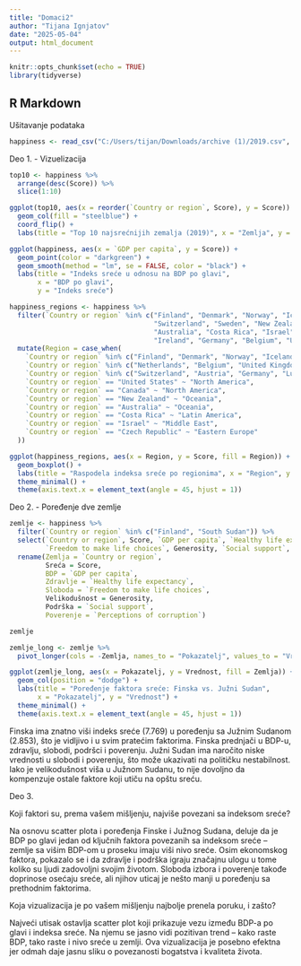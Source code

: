 ---
title: "Domaci2"
author: "Tijana Ignjatov"
date: "2025-05-04"
output: html_document
---

```{r setup, include=FALSE}
knitr::opts_chunk$set(echo = TRUE)
library(tidyverse)
```

## R Markdown
Ušitavanje podataka

```{r}
happiness <- read_csv("C:/Users/tijan/Downloads/archive (1)/2019.csv", show_col_types = FALSE)

```

Deo 1. - Vizuelizacija 

```{r}
top10 <- happiness %>%
  arrange(desc(Score)) %>%
  slice(1:10)

ggplot(top10, aes(x = reorder(`Country or region`, Score), y = Score)) +
  geom_col(fill = "steelblue") +
  coord_flip() +
  labs(title = "Top 10 najsrećnijih zemalja (2019)", x = "Zemlja", y = "Indeks sreće")
```


```{r}
ggplot(happiness, aes(x = `GDP per capita`, y = Score)) +
  geom_point(color = "darkgreen") +
  geom_smooth(method = "lm", se = FALSE, color = "black") +
  labs(title = "Indeks sreće u odnosu na BDP po glavi", 
       x = "BDP po glavi", 
       y = "Indeks sreće")


```
```{r}
happiness_regions <- happiness %>%
  filter(`Country or region` %in% c("Finland", "Denmark", "Norway", "Iceland", "Netherlands",
                                    "Switzerland", "Sweden", "New Zealand", "Canada", "Austria",
                                    "Australia", "Costa Rica", "Israel", "Luxembourg", "United Kingdom",
                                    "Ireland", "Germany", "Belgium", "United States", "Czech Republic")) %>%
  mutate(Region = case_when(
    `Country or region` %in% c("Finland", "Denmark", "Norway", "Iceland", "Sweden") ~ "Northern Europe",
    `Country or region` %in% c("Netherlands", "Belgium", "United Kingdom", "Ireland") ~ "Western Europe",
    `Country or region` %in% c("Switzerland", "Austria", "Germany", "Luxembourg") ~ "Central Europe",
    `Country or region` == "United States" ~ "North America",
    `Country or region` == "Canada" ~ "North America",
    `Country or region` == "New Zealand" ~ "Oceania",
    `Country or region` == "Australia" ~ "Oceania",
    `Country or region` == "Costa Rica" ~ "Latin America",
    `Country or region` == "Israel" ~ "Middle East",
    `Country or region` == "Czech Republic" ~ "Eastern Europe"
  ))

ggplot(happiness_regions, aes(x = Region, y = Score, fill = Region)) +
  geom_boxplot() +
  labs(title = "Raspodela indeksa sreće po regionima", x = "Region", y = "Indeks sreće") +
  theme_minimal() +
  theme(axis.text.x = element_text(angle = 45, hjust = 1))

```
Deo 2. - Poređenje dve zemlje 

```{r}
zemlje <- happiness %>%
  filter(`Country or region` %in% c("Finland", "South Sudan")) %>%
  select(`Country or region`, Score, `GDP per capita`, `Healthy life expectancy`,
         `Freedom to make life choices`, Generosity, `Social support`, `Perceptions of corruption`) %>%
  rename(Zemlja = `Country or region`,
         Sreća = Score,
         BDP = `GDP per capita`,
         Zdravlje = `Healthy life expectancy`,
         Sloboda = `Freedom to make life choices`,
         Velikodušnost = Generosity,
         Podrška = `Social support`,
         Poverenje = `Perceptions of corruption`)

zemlje

```


```{r}
zemlje_long <- zemlje %>%
  pivot_longer(cols = -Zemlja, names_to = "Pokazatelj", values_to = "Vrednost")

ggplot(zemlje_long, aes(x = Pokazatelj, y = Vrednost, fill = Zemlja)) +
  geom_col(position = "dodge") +
  labs(title = "Poređenje faktora sreće: Finska vs. Južni Sudan",
       x = "Pokazatelj", y = "Vrednost") +
  theme_minimal() +
  theme(axis.text.x = element_text(angle = 45, hjust = 1))
```

Finska ima znatno viši indeks sreće (7.769) u poređenju sa Južnim Sudanom (2.853), što je vidljivo i u svim pratećim faktorima. Finska prednjači u BDP-u, zdravlju, slobodi, podršci i poverenju. Južni Sudan ima naročito niske vrednosti u slobodi i poverenju, što može ukazivati na političku nestabilnost. Iako je velikodušnost viša u Južnom Sudanu, to nije dovoljno da kompenzuje ostale faktore koji utiču na opštu sreću.



Deo 3. 


Koji faktori su, prema vašem mišljenju, najviše povezani sa indeksom sreće?

Na osnovu scatter plota i poređenja Finske i Južnog Sudana, deluje da je BDP po glavi jedan od ključnih faktora povezanih sa indeksom sreće – zemlje sa višim BDP-om u proseku imaju viši nivo sreće. Osim ekonomskog faktora, pokazalo se i da zdravlje i podrška igraju značajnu ulogu u tome koliko su ljudi zadovoljni svojim životom. Sloboda izbora i poverenje takođe doprinose osećaju sreće, ali njihov uticaj je nešto manji u poređenju sa prethodnim faktorima.


Koja vizualizacija je po vašem mišljenju najbolje prenela poruku, i zašto?

Najveći utisak ostavlja scatter plot koji prikazuje vezu između BDP-a po glavi i indeksa sreće. Na njemu se jasno vidi pozitivan trend – kako raste BDP, tako raste i nivo sreće u zemlji. Ova vizualizacija je posebno efektna jer odmah daje jasnu sliku o povezanosti bogatstva i kvaliteta života.


